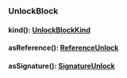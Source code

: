 ### UnlockBlock


#### kind(): [UnlockBlockKind](#unlockblockkind)



#### asReference(): [ReferenceUnlock](#referenceunlock)



#### asSignature(): [SignatureUnlock](#signatureunlock)


